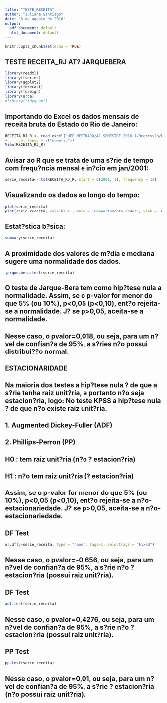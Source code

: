 ```yaml
---
title: "TESTE_RECEITA"
author: "Juliana Santiago"
date: "6 de agosto de 2018"
output:
  pdf_document: default
  html_document: default
---
```


```r
knitr::opts_chunk$set(echo = TRUE)
```

## TESTE RECEITA_RJ AT? JARQUEBERA


```r
library(readxl)
library(tseries)
library(ggplot2)
library(forecast)
library(foreign)
library(urca)
#library(tidyquant)

```


## Importando do Excel os dados mensais de receita bruta do Estado do Rio de Janeiro:

```r
RECEITA_RJ_R <- read_excel("UFF MESTRADO/4? SEMESTRE 2018.1/Regress?o/RECEITA_RJ_R.xlsx", 
+     col_types = c("numeric"))
View(RECEITA_RJ_R)
```

## Avisar ao R que se trata de uma s?rie de tempo com frequ?ncia mensal e in?cio em jan/2001:

```r
serie_receita<- ts(RECEITA_RJ_R, start = c(2001, 1), frequency = 12)
```

## Visualizando os dados ao longo do tempo:

```r
plot(serie_receita)
plot(serie_receita, col='blue', main = 'Comportamento dados', xlab = 'M?s/ano')

```

## Estat?stica b?sica:

```r
summary(serie_receita) 
```

## A proximidade dos valores de m?dia e mediana sugere uma normalidade dos dados.

```r
jarque.bera.test(serie_receita)
```

## O teste de Jarque-Bera tem como hip?tese nula a normalidade. Assim, se o p-valor for menor do que 5% (ou 10%), p<0,05 (p<0,10), ent?o rejeita-se a normalidade. J? se p>0,05, aceita-se a normalidade. 
## Nesse caso, o pvalor=0,018, ou seja, para um n?vel de confian?a de 95%, a s?ries n?o possui distribui??o normal.

## ESTACIONARIDADE

## Na maioria dos testes a hip?tese nula ? de que a s?rie tenha raiz unit?ria, e portanto n?o seja estacion?ria, logo: No teste KPSS a hip?tese nula ? de que n?o existe raiz unit?ria. 
## 1. Augmented Dickey-Fuller (ADF) 
## 2. Phillips-Perron (PP) 
## H0 : tem raiz unit?ria (n?o ? estacion?ria) 
## H1 : n?o tem raiz unit?ria (? estacion?ria)
## Assim, se o p-valor for menor do que 5% (ou 10%), p<0,05 (p<0,10), ent?o rejeita-se a n?o-estacionariedade. J? se p>0,05, aceita-se a n?o-estacionariedade. 

## DF Test

```r
ur.df(y=serie_receita, type = "none", lags=1, selectlags = "Fixed")
```

## Nesse caso, o pvalor=-0,656, ou seja, para um n?vel de confian?a de 95%, a s?rie n?o ? estacion?ria (possui raiz unit?ria).

## DF Test

```r
adf.test(serie_receita)
```

## Nesse caso, o pvalor=0,4276, ou seja, para um n?vel de confian?a de 95%, a s?rie n?o ? estacion?ria (possui raiz unit?ria).


## PP Test

```r
pp.test(serie_receita)
```

## Nesse caso, o pvalor=0,01, ou seja, para um n?vel de confian?a de 95%, a s?rie ? estacion?ria (n?o possui raiz unit?ria).